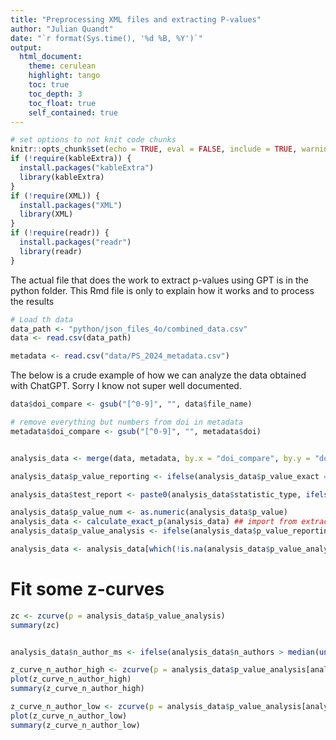 ```yaml
---
title: "Preprocessing XML files and extracting P-values"
author: "Julian Quandt"
date: "`r format(Sys.time(), '%d %B, %Y')`"
output: 
  html_document:
    theme: cerulean
    highlight: tango
    toc: true
    toc_depth: 3
    toc_float: true
    self_contained: true
---
```


```r
# set options to not knit code chunks
knitr::opts_chunk$set(echo = TRUE, eval = FALSE, include = TRUE, warning = FALSE, message = FALSE)
if (!require(kableExtra)) {
  install.packages("kableExtra")
  library(kableExtra)
}
if (!require(XML)) {
  install.packages("XML")
  library(XML)
}
if (!require(readr)) {
  install.packages("readr")
  library(readr)
}
```

The actual file that does the work to extract p-values using GPT is in the python folder. This Rmd file is only to explain how it works and to process the results

```r

# Load th data
data_path <- "python/json_files_4o/combined_data.csv"
data <- read.csv(data_path)

metadata <- read.csv("data/PS_2024_metadata.csv")
```


The below is a crude example of how we can analyze the data obtained with ChatGPT. 
Sorry I know not super well documented.

```r


data$doi_compare <- gsub("[^0-9]", "", data$file_name)

# remove everything but numbers from doi in metadata
metadata$doi_compare <- gsub("[^0-9]", "", metadata$doi)


analysis_data <- merge(data, metadata, by.x = "doi_compare", by.y = "doi_compare", all.x = TRUE)

analysis_data$p_value_reporting <- ifelse(analysis_data$p_value_exact == "True", "exact", "limit")

analysis_data$test_report <- paste0(analysis_data$statistic_type, ifelse(analysis_data$degrees_of_freedom == "", "", paste0("(", analysis_data$degrees_of_freedom, ")")), " = ", analysis_data$value, ", p = ", analysis_data$p_value)

analysis_data$p_value_num <- as.numeric(analysis_data$p_value)
analysis_data <- calculate_exact_p(analysis_data) ## import from extract_p_values_r
analysis_data$p_value_analysis <- ifelse(analysis_data$p_value_reporting == "exact", analysis_data$p_value_num, analysis_data$p_value_calc)

analysis_data <- analysis_data[which(!is.na(analysis_data$p_value_analysis)),]
```

# Fit some z-curves

```r

zc <- zcurve(p = analysis_data$p_value_analysis)
summary(zc)


analysis_data$n_author_ms <- ifelse(analysis_data$n_authors > median(unique(analysis_data$n_authors)), "high", "low")

z_curve_n_author_high <- zcurve(p = analysis_data$p_value_analysis[analysis_data$n_author_ms == "high"])
plot(z_curve_n_author_high)
summary(z_curve_n_author_high)

z_curve_n_author_low <- zcurve(p = analysis_data$p_value_analysis[analysis_data$n_author_ms == "low"])
plot(z_curve_n_author_low)
summary(z_curve_n_author_low)

```
